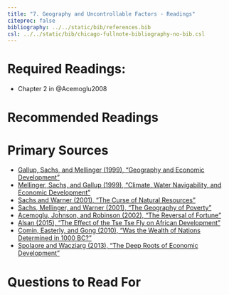 ```yaml
---
title: "7. Geography and Uncontrollable Factors - Readings"
citeproc: false
bibliography: ../../static/bib/references.bib
csl: ../../static/bib/chicago-fullnote-bibliography-no-bib.csl
---
```


# Required Readings:

- <i class="fas fa-book"></i>Chapter 2 in @Acemoglu2008

# Recommended Readings

# Primary Sources

- [<i class="fas fa-file-pdf"></i> Gallup, Sachs, and Mellinger (1999), "Geography and Economic Development"](/readings/Gallup-Sachs-Mellinger-1999.pdf)
- [<i class="fas fa-file-pdf"></i> Mellinger, Sachs, and Gallup (1999), "Climate, Water Navigability, and Economic Development"](/readings/Gallup-Sachs-Mellinger-1999.pdf)
- [<i class="fas fa-file-pdf"></i> Sachs and Warner (2001), "The Curse of Natural Resources"](/readings/Sachs-Warner-2001.pdf)
- [<i class="fas fa-file-pdf"></i> Sachs, Mellinger, and Warner (2001), "The Geography of Poverty"](/readings/Sachs-Mellinger-Warner-2001.pdf)
- [<i class="fas fa-file-pdf"></i> Acemoglu, Johnson, and Robinson (2002), "The Reversal of Fortune"](/readings/Acemoglu-Johnson-Robinson-2002.pdf)
- [<i class="fas fa-file-pdf"></i> Alsan (2015), "The Effect of the Tse Tse Fly on African Development"](/readings/Alsan-2015.pdf)
- [<i class="fas fa-file-pdf"></i> Comin, Easterly, and Gong (2010), "Was the Wealth of Nations Determined in 1000 BC?"](/readings/Comin-Easterly-Gong-2010.pdf)
- [<i class="fas fa-file-pdf"></i> Spolaore and Wacziarg (2013), "The Deep Roots of Economic Development"](/readings/Spolaore-Wacziarg-2013.pdf)


# Questions to Read For
